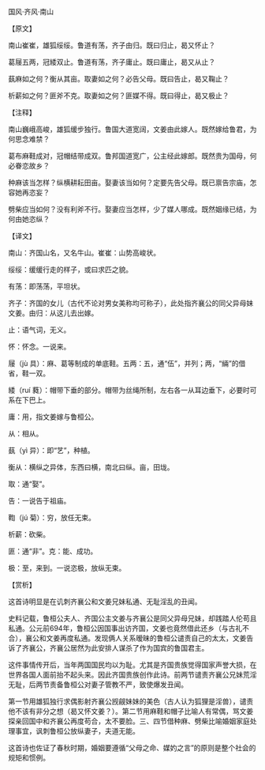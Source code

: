 

国风·齐风·南山

【原文】

南山崔崔，雄狐绥绥。鲁道有荡，齐子由归。既曰归止，曷又怀止？

葛屦五两，冠緌双止。鲁道有荡，齐子庸止。既曰庸止，曷又从止？

蓺麻如之何？衡从其亩。取妻如之何？必告父母。既曰告止，曷又鞠止？

析薪如之何？匪斧不克。取妻如之何？匪媒不得。既曰得止，曷又极止？

【注释】

南山巍峨高峻，雄狐缓步独行。鲁国大道宽阔，文姜由此嫁人。既然嫁给鲁君，为何思念难禁？

葛布麻鞋成对，冠帽结带成双。鲁邦国道宽广，公主经此嫁郎。既然贵为国母，何必眷恋故乡？

种麻该当怎样？纵横耕耘田亩。娶妻该当如何？定要先告父母。既已禀告宗庙，怎容她再恣妄？

劈柴应当如何？没有利斧不行。娶妻应当怎样，少了媒人哪成。既然姻缘已结，为何由她恣纵？

【译文】

南山：齐国山名，又名牛山。崔崔：山势高峻状。

绥绥：缓缓行走的样子，或曰求匹之貌。

有荡：即荡荡，平坦状。

齐子：齐国的女儿（古代不论对男女美称均可称子），此处指齐襄公的同父异母妹文姜。由归：从这儿去出嫁。

止：语气词，无义。

怀：怀念。一说来。

屦（jù 具）：麻、葛等制成的单底鞋。五两：五，通“伍”，并列；两，“緉”的借省，鞋一双。

緌（ruí 蕤）：帽带下垂的部分。帽带为丝绳所制，左右各一从耳边垂下，必要时可系在下巴上。

庸：用，指文姜嫁与鲁桓公。

从：相从。

蓺（yì 异）：即“艺”，种植。

衡从：横纵之异体，东西曰横，南北曰纵。亩，田垅。

取：通“娶”。

告：一说告于祖庙。

鞫（jú 菊）：穷，放任无束。

析薪：砍柴。

匪：通“非”。克：能、成功。

极：至，来到。一说恣极，放纵无束。

【赏析】

这首诗明显是在讥刺齐襄公和文姜兄妹私通、无耻淫乱的丑闻。

史料记载，鲁桓公夫人、齐国公主文姜与齐襄公是同父异母兄妹，却践踏人伦苟且私通。公元前694年，鲁桓公因国事出访齐国，文姜也竟然借此还乡（与古礼不合），襄公和文姜再度私通。发现俩人关系暧昧的鲁桓公谴责自己的太太，文姜告诉了齐襄公，齐襄公居然为此安排人谋杀了作为国宾的鲁国君主。

这件事情传开后，当年两国国民均以为耻。尤其是齐国贵族觉得国家声誉大损，在世界各国人面前抬不起头来。因此齐国贵族创作此诗。前两节谴责齐襄公兄妹荒淫无耻，后两节责备鲁桓公对妻子管教不严，致使爆发丑闻。

第一节用雄狐独行求偶影射齐襄公觊觎妹妹的美色（古人认为狐狸是淫兽），谴责他不该有非分之想（曷又怀文姜？）。第二节用麻鞋和帽子比喻人有常偶，骂文姜探亲回国中和齐襄公再度苟合，太不要脸。三、四节借种麻、劈柴比喻婚姻家庭处理事宜，讽刺鲁桓公放纵妻子，夫道无能。

这首诗也佐证了春秋时期，婚姻要遵循“父母之命、媒妁之言”的原则是整个社会的规矩和惯例。


